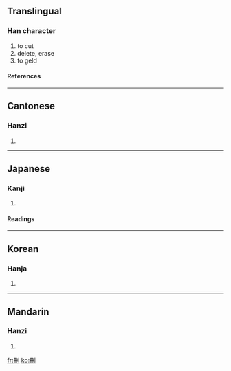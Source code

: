 {{see|删}}

==Translingual==
===Han character===
{{Han char|rn=18|rad=刀|as=05|sn=7|four=7240<sub>0</sub>|canj=月廿中弓 (BTLN)}}
# to cut
# delete, erase
# to geld
====References====
{{Han ref|kx=0138.281|dkj=01917|dj=0311.060|hdz=10328.120|uh=522A|ud=21034|bh=A752|bd=42834}}
----
==Cantonese==
===Hanzi===
{{yue-hanzi|jyut=|y=saan1}}
# {{defn|Cantonese}}
----
==Japanese==
===Kanji===
{{ja-kanji|grade=|rs=刀05}}
# {{defn|Japanese}}
====Readings====
{{ja-readings|on=[[さん]] (san)|kun=[[けずる]] (kezuru)}}
----
==Korean==
===Hanja===
{{ko-hanja|hangeul=산|rv=san|mr=san}}
# {{defn|Korean}}
----
==Mandarin==
===Hanzi===
{{cmn-hanzi|sim=删|pin=[[shān]] (shan1)|wg=shan<sup>1</sup>}}
# {{defn|Mandarin}}

[[fr:刪]]
[[ko:刪]]